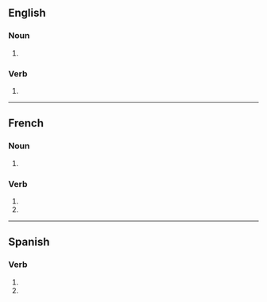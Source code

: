 {{also|guillotinés}}
==English==

===Noun===
{{head|en|noun plural form}}

# {{plural of|guillotine|lang=en}}

===Verb===
{{head|en|verb form}}

# {{en-third-person singular of|guillotine}}

----

==French==

===Noun===
{{head|fr|noun plural form|g=f}}

# {{plural of|guillotine|lang=fr}}

===Verb===
{{fr-verb-form}}

# {{inflection of|guillotiner||2|s|pres|indc|lang=fr}}
# {{inflection of|guillotiner||2|s|pres|subj|lang=fr}}

----

==Spanish==

===Verb===
{{head|es|verb form}}

# {{es-verb form of|ending=ar|mood=imperative|sense=negative|pers=2|formal=no|number=singular|guillotinar}}
# {{es-verb form of|ending=ar|mood=subjunctive|tense=present|pers=2|formal=no|number=singular|guillotinar}}